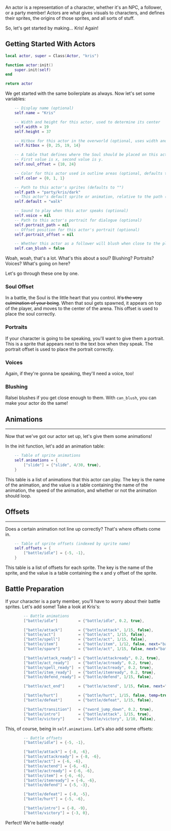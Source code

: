 An actor is a representation of a character, whether it's an NPC, a follower, or a party member! Actors are what gives visuals to characters, and defines their sprites, the origins of those sprites, and all sorts of stuff.

So, let's get started by making... Kris! Again!

## Getting Started With Actors

```lua
local actor, super = Class(Actor, "kris")

function actor:init()
    super.init(self)
end

return actor
```

We get started with the same boilerplate as always. Now let's set some variables:

```lua
    -- Display name (optional)
    self.name = "Kris"

    -- Width and height for this actor, used to determine its center
    self.width = 19
    self.height = 37

    -- Hitbox for this actor in the overworld (optional, uses width and height by default)
    self.hitbox = {0, 25, 19, 14}

    -- A table that defines where the Soul should be placed on this actor if they are a player.
    -- First value is x, second value is y.
    self.soul_offset = {10, 24}

    -- Color for this actor used in outline areas (optional, defaults to red)
    self.color = {0, 1, 1}

    -- Path to this actor's sprites (defaults to "")
    self.path = "party/kris/dark"
    -- This actor's default sprite or animation, relative to the path (defaults to "")
    self.default = "walk"

    -- Sound to play when this actor speaks (optional)
    self.voice = nil
    -- Path to this actor's portrait for dialogue (optional)
    self.portrait_path = nil
    -- Offset position for this actor's portrait (optional)
    self.portrait_offset = nil

    -- Whether this actor as a follower will blush when close to the player
    self.can_blush = false
```

Woah, woah, that's a lot. What's this about a soul? Blushing? Portraits? Voices? What's going on here?

Let's go through these one by one.

### Soul Offset

In a battle, the Soul is the little heart that you control. ~~It's the very culmination of your being~~. When that soul gets spawned, it appears on top of the player, and moves to the center of the arena. This offset is used to place the soul correctly.

### Portraits

If your character is going to be speaking, you'll want to give them a portrait. This is a sprite that appears next to the text box when they speak. The portrait offset is used to place the portrait correctly.

### Voices

Again, if they're gonna be speaking, they'll need a voice, too!

### Blushing

Ralsei blushes if you get close enough to them. With `can_blush`, you can make your actor do the same!




## Animations
---

Now that we've got our actor set up, let's give them some animations!

In the init function, let's add an animation table:

```lua
    -- Table of sprite animations
    self.animations = {
        ["slide"] = {"slide", 4/30, true},
    }
```

This table is a list of animations that this actor can play. The key is the name of the animation, and the value is a table containing the name of the animation, the speed of the animation, and whether or not the animation should loop.



## Offsets
---

Does a certain animation not line up correctly? That's where offsets come in.

```lua
    -- Table of sprite offsets (indexed by sprite name)
    self.offsets = {
        ["battle/idle"] = {-5, -1},
    }
```

This table is a list of offsets for each sprite. The key is the name of the sprite, and the value is a table containing the x and y offset of the sprite.




## Battle Preparation

If your character is a party member, you'll have to worry about their battle sprites. Let's add some! Take a look at Kris's:

```lua
        -- Battle animations
        ["battle/idle"]         = {"battle/idle", 0.2, true},

        ["battle/attack"]       = {"battle/attack", 1/15, false},
        ["battle/act"]          = {"battle/act", 1/15, false},
        ["battle/spell"]        = {"battle/act", 1/15, false},
        ["battle/item"]         = {"battle/item", 1/12, false, next="battle/idle"},
        ["battle/spare"]        = {"battle/act", 1/15, false, next="battle/idle"},

        ["battle/attack_ready"] = {"battle/attackready", 0.2, true},
        ["battle/act_ready"]    = {"battle/actready", 0.2, true},
        ["battle/spell_ready"]  = {"battle/actready", 0.2, true},
        ["battle/item_ready"]   = {"battle/itemready", 0.2, true},
        ["battle/defend_ready"] = {"battle/defend", 1/15, false},

        ["battle/act_end"]      = {"battle/actend", 1/15, false, next="battle/idle"},

        ["battle/hurt"]         = {"battle/hurt", 1/15, false, temp=true, duration=0.5},
        ["battle/defeat"]       = {"battle/defeat", 1/15, false},

        ["battle/transition"]   = {"sword_jump_down", 0.2, true},
        ["battle/intro"]        = {"battle/attack", 1/15, true},
        ["battle/victory"]      = {"battle/victory", 1/10, false},
```

This, of course, being in `self.animations`. Let's also add some offsets:

```lua
        -- Battle offsets
        ["battle/idle"] = {-5, -1},

        ["battle/attack"] = {-8, -6},
        ["battle/attackready"] = {-8, -6},
        ["battle/act"] = {-6, -6},
        ["battle/actend"] = {-6, -6},
        ["battle/actready"] = {-6, -6},
        ["battle/item"] = {-6, -6},
        ["battle/itemready"] = {-6, -6},
        ["battle/defend"] = {-5, -3},

        ["battle/defeat"] = {-8, -5},
        ["battle/hurt"] = {-5, -6},

        ["battle/intro"] = {-8, -9},
        ["battle/victory"] = {-3, 0},
```

Perfect! We're battle-ready!
